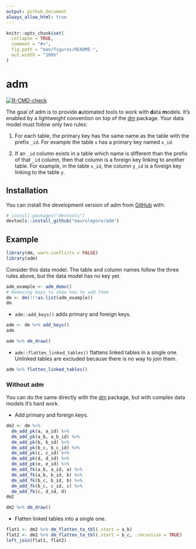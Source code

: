 ```yaml
---
output: github_document
always_allow_html: true
---
```


<!-- README.md is generated from README.Rmd. Please edit that file -->

```r
knitr::opts_chunk$set(
  collapse = TRUE,
  comment = "#>",
  fig.path = "man/figures/README-",
  out.width = "100%"
)
```

# adm

<!-- badges: start -->
[![R-CMD-check](https://github.com/maurolepore/adm/actions/workflows/R-CMD-check.yaml/badge.svg)](https://github.com/maurolepore/adm/actions/workflows/R-CMD-check.yaml)
<!-- badges: end -->

The goal of adm is to provide **a**utomated tools to work with **d**ata
**m**odels. It's enabled by a lightweight convention on top of the
[dm](https://CRAN.R-project.org/package=dm) package. Your data model must
follow only two rules:

1. For each table, the primary key has the same name as the table with the
prefix `_id`. For example the table `x` has a primary key named `x_id`.

2. If an `_id` column exists in a table which name is different than the prefix
of that `_id` column, then that column is a foreign key linking to another
table. For example, in the table `x_id`, the column `y_id` is a foreign key
linking to the table `y`.

## Installation

You can install the development version of adm from [GitHub](https://github.com/) with:

``` r
# install.packages("devtools")
devtools::install_github("maurolepore/adm")
```

## Example

```r
library(dm, warn.conflicts = FALSE)
library(adm)
```

Consider this data model. The table and column names follow the three rules
above, but the data model has no key yet.

```r
adm_example <- adm_demo()
# Removing keys to show how to add them
dm <- dm(!!!as.list(adm_example))
dm
```

* `adm::add_keys()` adds primary and foreign keys.

```r
adm <- dm %>% add_keys()
adm

adm %>% dm_draw()
```

* `adm::flatten_linked_tables()` flattens linked tables in a single one.
Unlinked tables are excluded because there is no way to join them.

```r
adm %>% flatten_linked_tables()
```

### Without adm

You can do the same directly with the [dm](https://dm.cynkra.com/) package, but
with complex data models it's hard work.

* Add primary and foreign keys.

```r
dm2 <- dm %>%
  dm_add_pk(a, a_id) %>%
  dm_add_pk(a_b, a_b_id) %>%
  dm_add_pk(b, b_id) %>%
  dm_add_pk(b_c, b_c_id) %>%
  dm_add_pk(c, c_id) %>%
  dm_add_pk(d, d_id) %>%
  dm_add_pk(e, e_id) %>%
  dm_add_fk(a_b, a_id, a) %>%
  dm_add_fk(a_b, b_id, b) %>%
  dm_add_fk(b_c, b_id, b) %>%
  dm_add_fk(b_c, c_id, c) %>%
  dm_add_fk(c, d_id, d)
dm2

dm2 %>% dm_draw()
```

* Flatten linked tables into a single one.

```r
flat1 <- dm2 %>% dm_flatten_to_tbl(.start = a_b)
flat2 <- dm2 %>% dm_flatten_to_tbl(.start = b_c, .recursive = TRUE)
left_join(flat1, flat2)
```

